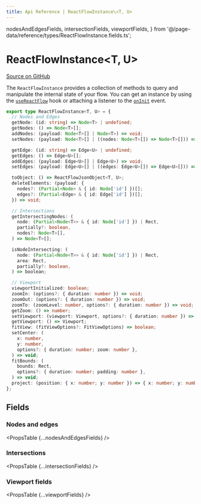 ```yaml
---
title: Api Reference | ReactFlowInstance\<T, U>
---
```


  nodesAndEdgesFields,
  intersectionFields,
  viewportFields,
} from '@/page-data/reference/types/ReactFlowInstance.fields.ts';

# ReactFlowInstance&lt;T, U>

[Source on GitHub](https://github.com/wbkd/react-flow/blob/bacaa99c73b347856f63c5d495f5a0829be1e431/packages/core/src/types/instance.ts/#L42)

The `ReactFlowInstance` provides a collection of methods to query and manipulate
the internal state of your flow. You can get an instance by using the
[`useReactFlow`](/api-reference/hooks/use-react-flow) hook or attaching a listener to the
[`onInit`](/api-reference/react-flow#event-oninit) event.

```ts
export type ReactFlowInstance<T, U> = {
  // Nodes and Edges
  getNode: (id: string) => Node<T> | undefined;
  getNodes: () => Node<T>[];
  addNodes: (payload: Node<T>[] | Node<T>) => void;
  setNodes: (payload: Node<T>[] | ((nodes: Node<T>[]) => Node<T>[])) => void;

  getEdge: (id: string) => Edge<U> | undefined;
  getEdges: () => Edge<U>[];
  addEdges: (payload: Edge<U>[] | Edge<U>) => void;
  setEdges: (payload: Edge<U>[] | ((edges: Edge<U>[]) => Edge<U>[])) => void;

  toObject: () => ReactFlowJsonObject<T, U>;
  deleteElements: (payload: {
    nodes?: (Partial<Node> & { id: Node['id'] })[];
    edges?: (Partial<Edge> & { id: Edge['id'] })[];
  }) => void;

  // Intersections
  getIntersectingNodes: (
    node: (Partial<Node<T>> & { id: Node['id'] }) | Rect,
    partially?: boolean,
    nodes?: Node<T>[],
  ) => Node<T>[];

  isNodeIntersecting: (
    node: (Partial<Node<T>> & { id: Node['id'] }) | Rect,
    area: Rect,
    partially?: boolean,
  ) => boolean;

  // Viewport
  viewportInitialized: boolean;
  zoomIn: (options?: { duration: number }) => void;
  zoomOut: (options?: { duration: number }) => void;
  zoomTo: (zoomLevel: number, options?: { duration: number }) => void;
  getZoom: () => number;
  setViewport: (viewport: Viewport, options?: { duration: number }) => void;
  getViewport: () => Viewport;
  fitView: (fitViewOptions?: FitViewOptions) => boolean;
  setCenter: (
    x: number,
    y: number,
    options?: { duration: number; zoom: number },
  ) => void;
  fitBounds: (
    bounds: Rect,
    options?: { duration: number; padding: number },
  ) => void;
  project: (position: { x: number; y: number }) => { x: number; y: number };
};
```

## Fields

### Nodes and edges

<PropsTable {...nodesAndEdgesFields} />

### Intersections

<PropsTable {...intersectionFields} />

### Viewport fields

<PropsTable {...viewportFields} />
